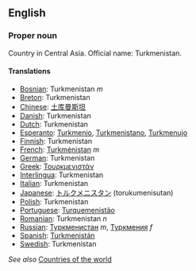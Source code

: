==English==

===Proper noun===

Country in Central Asia. Official name: Turkmenistan.

====Translations====

*[[Bosnian]]: Turkmenistan ''m''
*[[Breton]]: Turkmenistan
*[[Chinese]]: [[土库曼斯坦]]
*[[Danish]]: Turkmenistan
*[[Dutch]]: Turkmenistan
*[[Esperanto]]: [[Turkmenio]], [[Turkmenistano]], [[Turkmenujo]]
*[[Finnish]]: Turkmenistan
*[[French]]: [[Turkménistan]] ''m''
*[[German]]: Turkmenistan
*[[Greek]]: [[Τουρκμενιστάν]]
*[[Interlingua]]: Turkmenistan
*[[Italian]]: Turkmenistan
*[[Japanese]]: [[トルクメニスタン]] (torukumenisutan)
*[[Polish]]: Turkmenistan
*[[Portuguese]]: [[Turquemenistão]]
*[[Romanian]]: Turkmenistan ''n''
*[[Russian]]: [[Туркменистан]] ''m'', [[Туркмения]] ''f'' 
*[[Spanish]]: [[Turkmenistán]]
*[[Swedish]]: Turkmenistan

''See also'' [[Countries of the world]]